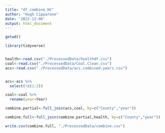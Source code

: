 ```yaml
---
title: "df_combine_HC"
author: "Hugh Cipparone"
date: '2022-12-06'
output: html_document
---
```



```r
getwd()

library(tidyverse)


health<-read.csv("./ProcessedData/healthdf.csv")
coal<-read.csv("./ProcessedData/Coal.Clean.csv")
acs<-read.csv("./ProcessedData/acs.combined.years.csv")


acs<-acs %>% 
  select(!c(1:2))

coal<-coal %>% 
  rename(year=Year)

combine.partial<-full_join(acs,coal, by=c("County","year"))

combine.full<-full_join(combine.partial,health, by=c("County","year"))

write.csv(combine.full, "./ProcessedData/combine.csv")

```

